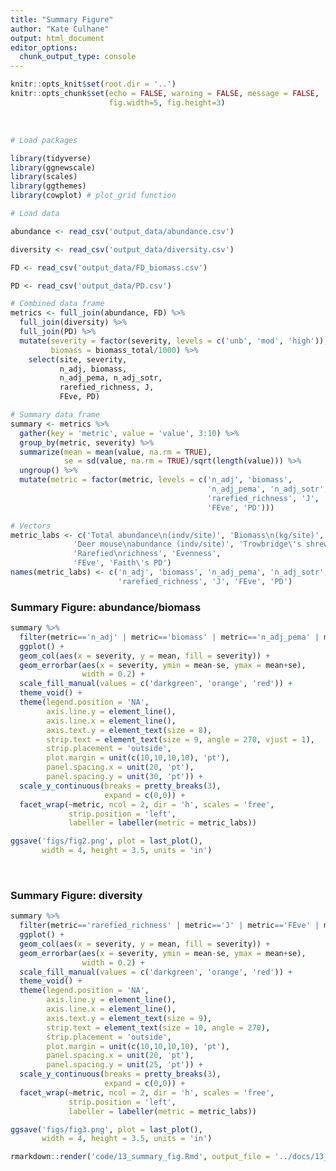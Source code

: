 ```yaml
---
title: "Summary Figure"
author: "Kate Culhane"
output: html_document
editor_options: 
  chunk_output_type: console
---
```


```r
knitr::opts_knit$set(root.dir = '..')
knitr::opts_chunk$set(echo = FALSE, warning = FALSE, message = FALSE,
                      fig.width=5, fig.height=3)
```

<br>

```r

# Load packages

library(tidyverse)
library(ggnewscale)
library(scales)
library(ggthemes)
library(cowplot) # plot_grid function

# Load data

abundance <- read_csv('output_data/abundance.csv')

diversity <- read_csv('output_data/diversity.csv')

FD <- read_csv('output_data/FD_biomass.csv')

PD <- read_csv('output_data/PD.csv')

```

```r

# Combined data frame
metrics <- full_join(abundance, FD) %>% 
  full_join(diversity) %>% 
  full_join(PD) %>% 
  mutate(severity = factor(severity, levels = c('unb', 'mod', 'high')),
         biomass = biomass_total/1000) %>% 
    select(site, severity,
           n_adj, biomass,
           n_adj_pema, n_adj_sotr,
           rarefied_richness, J,
           FEve, PD)

# Summary data frame 
summary <- metrics %>% 
  gather(key = 'metric', value = 'value', 3:10) %>% 
  group_by(metric, severity) %>% 
  summarize(mean = mean(value, na.rm = TRUE),
            se = sd(value, na.rm = TRUE)/sqrt(length(value))) %>% 
  ungroup() %>% 
  mutate(metric = factor(metric, levels = c('n_adj', 'biomass',
                                            'n_adj_pema', 'n_adj_sotr',
                                            'rarefied_richness', 'J',
                                            'FEve', 'PD')))

# Vectors
metric_labs <- c('Total abundance\n(indv/site)', 'Biomass\n(kg/site)',
              'Deer mouse\nabundance (indv/site)', 'Trowbridge\'s shrew\nabundance (indv/site)',
              'Rarefied\nrichness', 'Evenness',
              'FEve', 'Faith\'s PD')
names(metric_labs) <- c('n_adj', 'biomass', 'n_adj_pema', 'n_adj_sotr',
                        'rarefied_richness', 'J', 'FEve', 'PD')

```

### Summary Figure: abundance/biomass

```r

summary %>% 
  filter(metric=='n_adj' | metric=='biomass' | metric=='n_adj_pema' | metric=='n_adj_sotr') %>% 
  ggplot() +
  geom_col(aes(x = severity, y = mean, fill = severity)) +
  geom_errorbar(aes(x = severity, ymin = mean-se, ymax = mean+se),
                width = 0.2) +
  scale_fill_manual(values = c('darkgreen', 'orange', 'red')) +
  theme_void() +
  theme(legend.position = 'NA',
        axis.line.y = element_line(),
        axis.line.x = element_line(),
        axis.text.y = element_text(size = 8),
        strip.text = element_text(size = 9, angle = 270, vjust = 1),
        strip.placement = 'outside',
        plot.margin = unit(c(10,10,10,10), 'pt'),
        panel.spacing.x = unit(20, 'pt'),
        panel.spacing.y = unit(30, 'pt')) +
  scale_y_continuous(breaks = pretty_breaks(3),
                     expand = c(0,0)) +
  facet_wrap(~metric, ncol = 2, dir = 'h', scales = 'free',
             strip.position = 'left',
             labeller = labeller(metric = metric_labs))

ggsave('figs/fig2.png', plot = last_plot(),
       width = 4, height = 3.5, units = 'in')

```

<br>

### Summary Figure: diversity

```r

summary %>% 
  filter(metric=='rarefied_richness' | metric=='J' | metric=='FEve' | metric=='PD') %>% 
  ggplot() +
  geom_col(aes(x = severity, y = mean, fill = severity)) +
  geom_errorbar(aes(x = severity, ymin = mean-se, ymax = mean+se),
                width = 0.2) +
  scale_fill_manual(values = c('darkgreen', 'orange', 'red')) +
  theme_void() +
  theme(legend.position = 'NA',
        axis.line.y = element_line(),
        axis.line.x = element_line(),
        axis.text.y = element_text(size = 9),
        strip.text = element_text(size = 10, angle = 270),
        strip.placement = 'outside',
        plot.margin = unit(c(10,10,10,10), 'pt'),
        panel.spacing.x = unit(20, 'pt'),
        panel.spacing.y = unit(25, 'pt')) +
  scale_y_continuous(breaks = pretty_breaks(3),
                     expand = c(0,0)) +
  facet_wrap(~metric, ncol = 2, dir = 'h', scales = 'free',
             strip.position = 'left',
             labeller = labeller(metric = metric_labs))

ggsave('figs/fig3.png', plot = last_plot(),
       width = 4, height = 3.5, units = 'in')

```

```r
rmarkdown::render('code/13_summary_fig.Rmd', output_file = '../docs/13_summary_fig.html')
```
